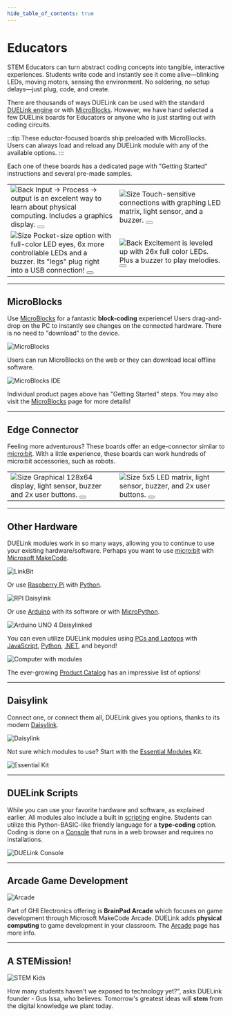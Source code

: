 ```yaml
---
hide_table_of_contents: true
---
```


# Educators

STEM Educators can turn abstract coding concepts into tangible, interactive experiences. Students write code and instantly see it come alive—blinking LEDs, moving motors, sensing the environment. No soldering, no setup delays—just plug, code, and create.

There are thousands of ways DUELink can be used with the standard [DUELink engine](./engine/intro) or with [MicroBlocks](./language/microblocks). However, we have hand selected a few DUELink boards for Educators or anyone who is just starting out with coding circuits.

:::tip
These eductor-focused boards ship preloaded with MicroBlocks. Users can always load and reload any DUELink module with any of the available options.
:::

Each one of these boards has a dedicated page with "Getting Started" instructions and several pre-made samples.


<div style={{display: 'block',  justifyContent: 'center', alignItems: 'center', textAlign: 'center'}}>

<table>
 <tr>
<td width='50%'>
    <img alt="Back" src="/img/catalog/mcduestem-b-3.png" />
    Input &rarr; Process &rarr; output is an excelent way to learn about physical computing. Includes a graphics display.
    <Button
        style={{ margin: "10px", color: "white" }}
        label="DueSTEM.duelink.com"
        link="https://duestem.duelink.com/"
    />
</td>
<td width='50%'>
    <img alt="Size" src="/img/catalog/mcclipit-b-3.png" />
    Touch-sensitive connections with graphing LED matrix, light sensor, and a buzzer.
    <Button
        style={{ margin: "10px", color: "white" }}
        label="ClipIt.duelink.com"
        link="https://clipit.duelink.com/"
    />
</td>
</tr>
 <tr>
<td width='50%'>
    <img alt="Size" src="/img/catalog/spghizzy-d-3.png" />
    Pocket-size option with full-color LED eyes, 6x more controllable LEDs and a buzzer. Its "legs" plug right into a USB connection!
    <Button
        style={{ margin: "10px", color: "white" }}
        label="Ghizzy.duelink.com"
        link="https://ghizzy.duelink.com/"
    />
</td>
<td width='50%'>
    <img alt="Back" src="/img/catalog/sptree-b-3.png" />
    Excitement is leveled up with 26x full color LEDs. Plus a buzzer to play melodies.
    <Button
        style={{ margin: "10px", color: "white" }}
        label="HolidayTree.duelink.com"
        link="https://holidaytree.duelink.com/"
    />
</td>
</tr>
</table>
</div>

---

## MicroBlocks

Use [MicroBlocks](./language/microblocks) for a fantastic **block-coding** experience! Users drag-and-drop on the PC to instantly see changes on the connected hardware. There is no need to "download" to the device.

![MicroBlocks](pathname:///img/microblocks.png)

Users can run MicroBlocks on the web or they can download local offline software.

![MicroBlocks IDE](pathname:///img/microblocks-connect-1.png)

Individual product pages above has "Getting Started" steps. You may also visit the [MicroBlocks](./language/microblocks) page for more details!

---

## Edge Connector

Feeling more adventurous? These boards offer an edge-connector similar to [micro:bit](./hw/microbit). With a little experience, these boards can work hundreds of micro:bit accessories, such as robots.

<div style={{display: 'block',  justifyContent: 'center', alignItems: 'center', textAlign: 'center'}}>

<table>
<td width='50%'>
    <img alt="Size" src="/img/catalog/mcpixobit-d-1.png" />
    Graphical 128x64 display, light sensor, buzzer and 2x user buttons.
    <Button
        style={{ margin: "10px", color: "white" }}
        label="PixoBit"
        link="./products/mcpixobit-d"
    />
</td>
<td width='50%'>
    <img alt="Size" src="/img/catalog/mccincobit-e-1.png" />
    5x5 LED matrix, light sensor, buzzer, and 2x user buttons.
    <Button
        style={{ margin: "10px", color: "white" }}
        label="CincoBit"
        link="./products/mccincobit-e"
    />
</td>
</table>
</div>

---

## Other Hardware

DUELink modules work in so many ways, allowing you to continue to use your existing hardware/software. Perhaps you want to use [micro:bit](./hw/microbit) with [Microsoft MakeCode](./language/makecode).


![LinkBit](pathname:///img/microbit-linkbit.png)

Or use [Raspberry Pi](./hw/raspberry-pi) with [Python](./language/python).

![RPI Daisylink](pathname:///img/duepi-daisylinked.png)

Or use [Arduino](./hw/arduino) with its software or with [MicroPython](./language/micropython).

![Arduino UNO 4 Daisylinked](pathname:///img/arduino-uno-r4-daisylinked.png)

You can even utilize DUELink modules using [PCs and Laptops](./hw/pc-laptop.mdx) with [JavaScript](./language/javascript), [Python](./language/python), [.NET](./language/dotnet), and beyond!

![Computer with modules](pathname:///img/usbhook-servo-x1.png)

The ever-growing [Product Catalog](./catalog/intro) has an impressive list of options!

---

## Daisylink

Connect one, or connect them all, DUELink gives you options, thanks to its modern [Daisylink](./engine/daisylink).

![Daisylink](pathname:///img/daisylink.png)

Not sure which modules to use? Start with the [Essential Modules](./products/ktessen-a) Kit.

![Essential Kit](pathname:///img/catalog/ktessen-a-1.png)

---

## DUELink Scripts

While you can use your favorite hardware and software, as explained earlier. All modules also include a built in [scripting](./engine/scripting) engine. Students can utilize this Python-BASIC-like friendly language for a **type-coding** option. Coding is done on a [Console](./console) that runs in a web browser and requires no installations.

![DUELink Console](pathname:///img/due-console.png)

---

## Arcade Game Development

![Arcade](pathname:///img/arcade-front.png)

Part of GHI Electronics offering is **BrainPad Arcade** which focuses on game development through Microsoft MakeCode Arcade. DUELink adds **physical computing** to game development in your classroom. The [Arcade](./hw/arcade) page has more info.

---

## A STEMission! 

<div style={{display: 'block',  justifyContent: 'center', alignItems: 'center', textAlign: 'center'}}>

![STEM Kids](pathname:///img/stem-kids.png)

How many students haven't we exposed to technology yet?", asks DUELink founder - Gus Issa, who believes: Tomorrow's greatest ideas will **stem** from the digital knowledge we plant today.



</div>
